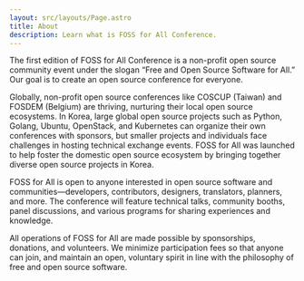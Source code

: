 ```yaml
---
layout: src/layouts/Page.astro
title: About
description: Learn what is FOSS for All Conference.
---
```


The first edition of FOSS for All Conference is a non-profit open source community event under the slogan “Free and Open Source Software for All.” Our goal is to create an open source conference for everyone.

Globally, non-profit open source conferences like COSCUP (Taiwan) and FOSDEM (Belgium) are thriving, nurturing their local open source ecosystems. In Korea, large global open source projects such as Python, Golang, Ubuntu, OpenStack, and Kubernetes can organize their own conferences with sponsors, but smaller projects and individuals face challenges in hosting technical exchange events. FOSS for All was launched to help foster the domestic open source ecosystem by bringing together diverse open source projects in Korea.

FOSS for All is open to anyone interested in open source software and communities—developers, contributors, designers, translators, planners, and more. The conference will feature technical talks, community booths, panel discussions, and various programs for sharing experiences and knowledge.

All operations of FOSS for All are made possible by sponsorships, donations, and volunteers. We minimize participation fees so that anyone can join, and maintain an open, voluntary spirit in line with the philosophy of free and open source software.


